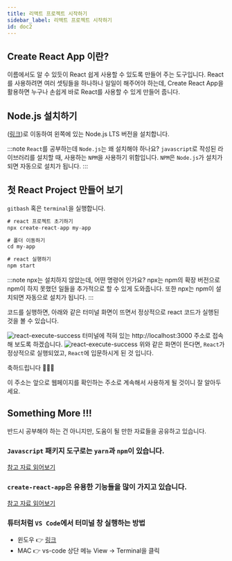 ```yaml
---
title: 리액트 프로젝트 시작하기
sidebar_label: 리액트 프로젝트 시작하기
id: doc2
---
```


## Create React App 이란?

이름에서도 알 수 있듯이 React 쉽게 사용할 수 있도록 만들어 주는 도구입니다. React를 사용하려면 여러 셋팅들을 하나하나 일일이 해주어야 하는데, Create React App을 활용하면 누구나 손쉽게 바로 React를 사용할 수 있게 만들어 줍니다.

## Node.js 설치하기

([링크](https://nodejs.org/en/))로 이동하여 왼쪽에 있는 Node.js LTS 버전을 설치합니다.

:::note `React`를 공부하는데 `Node.js`는 왜 설치해야 하나요?
`javascript`로 작성된 라이브러리를 설치할 때, 사용하는 `NPM`을 사용하기 위함입니다. `NPM`은 `Node.js`가 설치가 되면 자동으로 설치가 됩니다.
:::

## 첫 React Project 만들어 보기

`gitbash` 혹은 `terminal`을 실행합니다.

```jsx
# react 프로젝트 초기하기
npx create-react-app my-app

# 폴더 이동하기
cd my-app

# react 실행하기
npm start
```

:::note npx는 설치하지 않았는데, 어떤 명령어 인가요?
npx는 npm의 확장 버전으로 npm이 하지 못했던 일들을 추가적으로 할 수 있게 도와줍니다. 또한 npx는 npm이 설치되면 자동으로 설치가 됩니다.
:::

코드를 실행하면, 아래와 같은 터미널 화면이 뜨면서 정상적으로 react 코드가 실행된 것을 볼 수 있습니다.

![react-execute-success](./assets/2-01.png)
터미널에 적혀 있는 http://localhost:3000 주소로 접속해 보도록 하겠습니다.
![react-execute-success](./assets/2-02.png)
위와 같은 화면이 뜬다면, `React`가 정상적으로 실행되었고, `React`에 입문하시게 된 것 입니다.

축하드립니다 👏👏👏‌

이 주소는 앞으로 웹페이지를 확인하는 주소로 계속해서 사용하게 될 것이니 잘 알아두세요.

## Something More !!!‌

반드시 공부해야 하는 건 아니지만, 도움이 될 만한 자료들을 공유하고 있습니다.

### `Javascript` 패키지 도구로는 `yarn`과 `npm`이 있습니다.

[참고 자료 읽어보기](https://devgunho.tistory.com/entry/Yarn-vs-npm-Package-Manager)

### `create-react-app`은 유용한 기능들을 많이 가지고 있습니다.

[참고 자료 읽어보기](https://create-react-app.dev/docs/getting-started)

### 튜터처럼 `VS Code`에서 터미널 창 실행하는 방법

- 윈도우 👉 [링크](https://tnsgud.tistory.com/648)
- MAC 👉 vs-code 상단 메뉴 View → Terminal을 클릭
